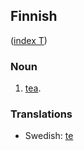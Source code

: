 ==Finnish==
([[Wiktionary:Finnish_index_t|index T]])

===Noun===

# [[tea]].

===Translations===

*Swedish: [[te]]